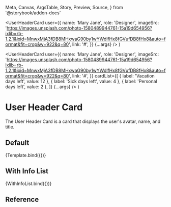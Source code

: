   Meta,
  Canvas,
  ArgsTable,
  Story,
  Preview,
  Source,
} from '@storybook/addon-docs'

<Meta
  title="Application UI/Cards/User Header Card"
  component={UserHeaderCard}
/>

  <UserHeaderCard
    user={{
      name: 'Mary Jane',
      role: 'Designer',
      imageSrc:
        'https://images.unsplash.com/photo-1580489944761-15a19d654956?ixlib=rb-1.2.1&ixid=MnwxMjA3fDB8MHxwaG90by1wYWdlfHx8fGVufDB8fHx8&auto=format&fit=crop&w=922&q=80',
      link: '#',
    }}
    {...args}
  />
)

  <UserHeaderCard
    user={{
      name: 'Mary Jane',
      role: 'Designer',
      imageSrc:
        'https://images.unsplash.com/photo-1580489944761-15a19d654956?ixlib=rb-1.2.1&ixid=MnwxMjA3fDB8MHxwaG90by1wYWdlfHx8fGVufDB8fHx8&auto=format&fit=crop&w=922&q=80',
      link: '#',
    }}
    cardList={[
      { label: 'Vacation days left', value: 12 },
      { label: 'Sick days left', value: 4 },
      { label: 'Personal days left', value: 2 },
    ]}
    {...args}
  />
)

# User Header Card

The User Header Card is a card that displays the user's avatar, name, and title.

## Default

<Canvas>
  <Story name="Default">{Template.bind({})}</Story>
</Canvas>

## With Info List

<Canvas>
  <Story name="With Info List">{WithInfoList.bind({})}</Story>
</Canvas>

## Reference

<ArgsTable of={UserHeaderCard} />
